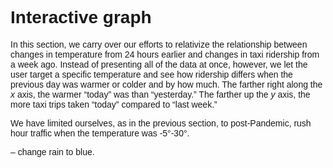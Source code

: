 # Interactive graph

In this section, we carry over our efforts to relativize the relationship 
between changes in temperature from 24 hours earlier and changes in taxi 
ridership from a week ago. 
Instead of presenting all of the data at once, however, we let the user target
a specific temperature and see how ridership differs when the  previous day 
was warmer or colder and by how much. The farther right along the $x$ axis, 
the warmer “today” was than “yesterday.” The farther up the $y$ axis,
the more taxi trips taken “today” compared to “last week.”

We have limited ourselves, as in the previous section, to post-Pandemic, rush
hour traffic when the temperature was -5°-30°.

<style>
  * {
    font-family: sans-serif;
  }
</style> 

<div id="plot">
</div>

<script src="https://cdn.jsdelivr.net/npm/d3@7"></script>
<script src="scripts/myscript.js" type="module"></script>


-- change rain to blue.